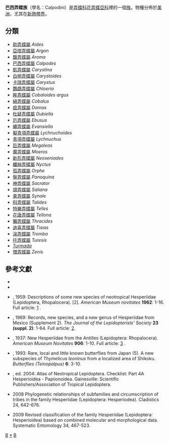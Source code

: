 {{NoteTA
|G1=Butterfly
}}
{{Automatic Taxobox
| taxon = Calpodini
| authority = Clark, 1948
| image = Ocola - Panoquin ocola, Julie Metz Wetlands, Woodbridge, Virginia - 30938381205.jpg
| image_caption = [[鷗盤弄蝶|鷗盤弄蝶]]<br />''Panoquina ocola''
| type_genus = [[巴西弄蝶屬|巴西弄蝶屬]]<br />''Calpodes''
| type_genus_authority = Hübner, [1819]
| subdivision_ranks = [[屬|屬]]
| subdivision = 有34個，詳見正文。
}}

'''巴西弄蝶族'''（學名：Calpodini）是[[弄蝶科|弄蝶科]][[花弄蝶亞科|花弄蝶亞科]]裡的一個[[族_(生物)|族]]。物種分佈於[[美洲|美洲]]，尤其在[[新熱帶界|新熱帶界]]。

== 分類 ==
* [[助弄蝶屬|助弄蝶屬]] ''Aides''
* [[亞坩弄蝶屬|亞坩弄蝶屬]] ''Argon''
* [[馥弄蝶屬|馥弄蝶屬]] ''Aroma''
* [[巴西弄蝶屬|巴西弄蝶屬]] ''Calpodes''
* [[凱弄蝶屬|凱弄蝶屬]] ''Carystina''
* [[白梢弄蝶屬|白梢弄蝶屬]] ''Carystoides''
* [[卡瑞弄蝶屬|卡瑞弄蝶屬]] ''Carystus''
* [[鸚鵡弄蝶屬|鸚鵡弄蝶屬]] ''Chloeria''
* [[眸弄蝶屬|眸弄蝶屬]] ''Cobaloides argus''
* [[緺弄蝶屬|緺弄蝶屬]] ''Cobalus''
* [[疸弄蝶屬|疸弄蝶屬]] ''Damas''
* [[杜疑弄蝶屬|杜疑弄蝶屬]] ''Dubiella''
* [[厄弄蝶屬|厄弄蝶屬]] ''Ebusus''
* [[繩弄蝶屬|繩弄蝶屬]] ''Evansiella''
* [[擬青項弄蝶屬|擬青項弄蝶屬]] ''Lychnuchoides''
* [[青項弄蝶屬|青項弄蝶屬]] ''Lychnuchus''
* [[巨弄蝶屬|巨弄蝶屬]] ''Megaleas''
* [[魔弄蝶屬|魔弄蝶屬]] ''Moeros''
* [[新形弄蝶屬|新形弄蝶屬]] ''Neoxeniades''
* [[纖絲弄蝶屬|纖絲弄蝶屬]] ''Nyctus''
* [[孤弄蝶屬|孤弄蝶屬]] ''Orphe''
* [[盤弄蝶屬|盤弄蝶屬]] ''Panoquina''
* [[神弄蝶屬|神弄蝶屬]] ''Sacrator''
* [[頌弄蝶屬|頌弄蝶屬]] ''Saliana''
* [[束弄蝶屬|束弄蝶屬]] ''Synale''
* [[斜弄蝶屬|斜弄蝶屬]] ''Talides''
* [[特樂弄蝶屬|特樂弄蝶屬]] ''Telles''
* [[花唐弄蝶屬|花唐弄蝶屬]] ''Tellona''
* [[獺弄蝶屬|獺弄蝶屬]] ''Thracides''
* [[迪喜弄蝶屬|迪喜弄蝶屬]] ''Tisias''
* [[湍弄蝶屬|湍弄蝶屬]] ''Tromba''
* [[托弄蝶屬|托弄蝶屬]] ''Turesis''
* ''[[Turmada|Turmada]]''
* [[憎弄蝶屬|憎弄蝶屬]] ''Zenis''

== 參考文獻 ==
<references/>
* {{Commonscat-inline|Calpodini}}
* {{Wikispecies-inline|Calpodini}}
* {{aut|Bell, E.L.}}, 1959: Descriptions of some new species of neotropical Hesperiidae (Lepidoptera, Rhopalocera). [2]. ''American Museum novitates'' '''1962''': 1-16. Full article: [http://digitallibrary.amnh.org/dspace/bitstream/2246/2500/1/N1962.pdf] {{Wayback|url=http://digitallibrary.amnh.org/dspace/bitstream/2246/2500/1/N1962.pdf |date=20070622181012 }}.
* {{aut|Freeman, H.A.}}, 1969: Records, new species, and a new genus of Hesperiidae from Mexico (Supplement 2). ''The Journal of the Lepidopterists' Society'' '''23 (suppl. 2)''': 1-64. Full article: [https://web.archive.org/web/20110720122659/http://peabody.research.yale.edu//jls/pdfs/1960s/1969/1969-23%28S2%29.pdf].
* {{aut|Watson, F.E.}}, 1937: New Hesperiidae from the Antilles (Lepidoptera: Rhopalocera). ''American Museum Novitates'' '''906''': 1-10. Full article: [http://digitallibrary.amnh.org/dspace/bitstream/2246/2169/1/N0906.pdf] {{Wayback|url=http://digitallibrary.amnh.org/dspace/bitstream/2246/2169/1/N0906.pdf |date=20070612224339 }}.
* {{aut|Fujioka, T.}}, 1993: Rare, local and little known butterflies from Japan (5). A new subspecies of ''Thymelicus leoninus'' from a localized area of Shikoku. ''Butterflies (Teinopalpus)'' '''6''': 3-10.
* {{aut|Lamas G.}}, ed. 2004: Atlas of Neotropical Lepidoptera. Checklist: Part 4A Hesperioidea - Papiionoidea. Gainesville: Scientific Publishers/Association of Tropical Lepidoptera.
* {{aut|Warren, A. D., Ogawa, J. R. & Brower, A. V. Z.}} 2008 Phylogenetic relationships of subfamilies and circumscription of tribes in the family Hesperiidae (Lepidoptera: Hesperiodea). Cladistics 24, 642-676.
* {{aut|Warren, A. D., Ogawa, J. R. & Brower, A. V. Z.}} 2009 Revised classification of the family Hesperiidae (Lepidoptera: Hesperioidea) based on combined molecular and morphological data. Systematic Entomology 34, 467-523.
{{taxonbar|from=Q3372713}}
[[Category:_1948年描述的分类群|B]]
[[Category:巴西弄蝶族|*]]
[[Category:弄蝶亞科|B]]